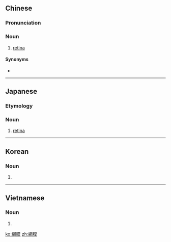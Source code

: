 {{also|网膜}}
==Chinese==
{{zh-forms|s=网膜}}

===Pronunciation===
{{zh-pron
|m=wǎng膜
|c=mong5 mok2
|cat=n
}}

===Noun===
{{zh-noun}}

# [[retina]]

====Synonyms====
* {{zh-l|視網膜}}

{{zh-cat|Anatomy}}

----

==Japanese==
{{ja-kanjitab|もう|まく|yomi=o}}

===Etymology===
{{compound|lang=ja|sort=もうまく|網|tr1=mō|t1=net|膜|tr2=maku|t2=membrane}}

===Noun===
{{ja-noun|もうまく}}

# {{lb|ja|anatomy|sort=もうまく}} [[retina]]

----

==Korean==
{{ko-hanjatab}}

===Noun===
{{ko-noun|hj|hangeul=망막}}

# {{hanja form of|망막|[[retina]]}}

----

==Vietnamese==
{{vi-hantutab}}

===Noun===
{{vi-hantu}}

# {{han tu form of|võng mạc|[[retina]]}}

[[ko:網膜]]
[[zh:網膜]]